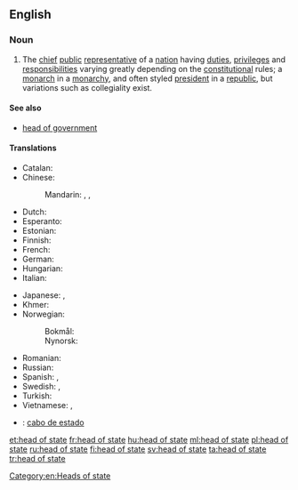 ==English==

===Noun===
{{wikipedia}}
{{en-noun|head=[[head]] [[of]] [[state]]|heads of state}}

# The [[chief]] [[public]] [[representative]] of a [[nation]] having [[duties]], [[privilege]]s and [[responsibilities]] varying greatly depending on the [[constitution]]al rules; a [[monarch]] in a [[monarchy]], and often styled [[president]] in a [[republic]], but variations such as collegiality exist.

====See also====
* [[head of government]]

====Translations====
{{trans-top|the chief public representative of a nation}}
* Catalan: {{t|ca|cap d'estat|m}}
* Chinese:
*: Mandarin: {{t|cmn|國家元首|sc=Hani}}, {{t|cmn|国家元首|tr=guójiā yuánshǒu|sc=Hani}}, {{t+|cmn|元首|tr=yuánshǒu|sc=Hani}}
* Dutch: {{t+|nl|staatshoofd|n}}
* Esperanto: {{t|eo|ŝtatestro}}
* Estonian: {{t|et|riigipea}}
* Finnish: {{t+|fi|valtionpäämies}}
* French: {{t+|fr|chef d'état|m}}
* German: {{t+|de|Staatsoberhaupt|n}}
* Hungarian: {{t+|hu|államfő}}
* Italian: {{t|it|capo di stato}}
{{trans-mid}}
* Japanese: {{t|ja|国家元首|tr=こっかげんしゅ, kokkagenshu}}, {{t+|ja|元首|tr=げんしゅ, genshu}}
* Khmer: {{t|km|ប្រមុខរដ្ឋ|sc=Khmr|tr=prɑmuk roat}}
* Norwegian:
*: Bokmål: {{t|no|statsoverhode|n}}
*: Nynorsk: {{t|nn|statsoverhovud|n}}
* Romanian: {{l|ro|șef}} {{l|ro|de}} {{l|ro|stat}} {{g|m}}
* Russian: {{t|ru|глава государства|m|f|tr=glavá gosudárstva|sc=Cyrl}}
* Spanish: {{t|es|jefe de Estado|m}}, {{t|es|mandatario|m}}
* Swedish: {{t+|sv|statschef|c}}, {{t+|sv|statsöverhuvud|n}}
* Turkish: {{t+|tr|devlet başkanı}}
* Vietnamese: {{t|vi|nguyên thủ quốc gia}}, {{t+|vi|quốc trưởng}}
{{trans-bottom}}

{{checktrans-top}}
* {{ttbc|es}}: [[cabo de estado]] {{g|m}}
{{trans-bottom}}

[[Category:en:Heads of state]]

[[et:head of state]]
[[fr:head of state]]
[[hu:head of state]]
[[ml:head of state]]
[[pl:head of state]]
[[ru:head of state]]
[[fi:head of state]]
[[sv:head of state]]
[[ta:head of state]]
[[tr:head of state]]